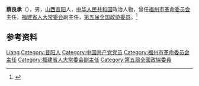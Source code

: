 '''蔡良承'''（{{bd|1917年|8月|1998年|1月12日}}），男，[[山西|山西]][[昔阳|昔阳]]人，[[中华人民共和国|中华人民共和国]]政治人物，曾任[[福州市革命委员会|福州市革命委员会]]主任，[[福建省人大常委会|福建省人大常委会]]副主任，[[第五届全国政协委员|第五届全国政协委员]]。<ref>{{Cite book|title=中华人民共和国职官志|author=何虎生, 李耀东, 向常福主编|publisher=中国社会出版社|year=2003|isbn=9787800883934|location=北京|pages=}}</ref>

== 参考资料 ==
{{reflist}}

{{中国人物小作品}}
{{福州市市长}}

{{Authority control}}
{{DEFAULTSORT:Cai蔡}}
[[Category:蔡姓|Liang]]
[[Category:昔阳人|Category:昔阳人]]
[[Category:中国共产党党员|Category:中国共产党党员]]
[[Category:福州市革命委员会主任|Category:福州市革命委员会主任]]
[[Category:福建省人大常委会副主任|Category:福建省人大常委会副主任]]
[[Category:第五屆全國政協委員|Category:第五屆全國政協委員]]